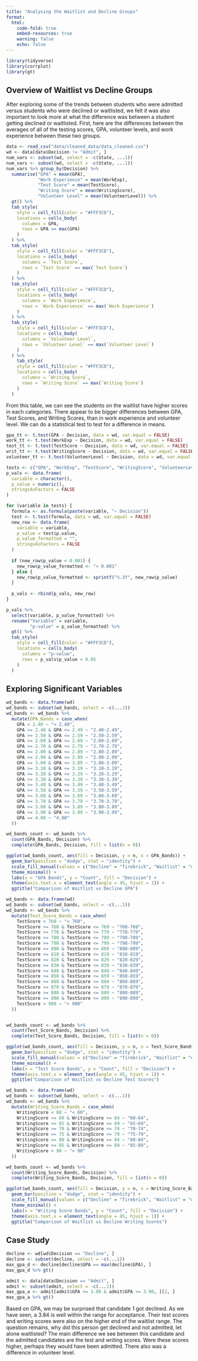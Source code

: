 ```yaml
---
title: "Analysing the Waitlist and Decline Groups"
format:
  html:
    code-fold: true
    embed-resources: true
    warning: false
    echo: false
---
```


```r
library(tidyverse)
library(corrplot)
library(gt)
```

## Overview of Waitlist vs Decline Groups

After exploring some of the trends between students who were admitted versus students who were declined or waitlisted, we felt it was also important to look more at what the difference was between a student getting declined or waitlisted. First, here are the differences between the averages of all of the testing scores, GPA, volunteer levels, and work experience between these two groups. 

```r
data <- read_csv("data/cleaned_data/data_cleaned.csv")
wd <- data[data$Decision != "Admit", ]
num_vars <- subset(wd, select = -c(State, ...1))
num_vars <- subset(wd, select = -c(State, ...1))
num_vars %>% group_by(Decision) %>%
  summarise("GPA" = mean(GPA), 
            "Work Experience" = mean(WorkExp), 
            "Test Score" = mean(TestScore), 
            "Writing Score" = mean(WritingScore), 
            "Volunteer Level" = mean(VolunteerLevel)) %>% 
  gt() %>%
  tab_style(
    style = cell_fill(color = "#FFF3CD"),  
    locations = cells_body(
      columns = GPA,
      rows = GPA == max(GPA)
    )
  ) %>%
  tab_style(
    style = cell_fill(color = "#FFF3CD"),
    locations = cells_body(
      columns = `Test Score`,
      rows = `Test Score` == max(`Test Score`)
    )
  ) %>%
  tab_style(
    style = cell_fill(color = "#FFF3CD"),
    locations = cells_body(
      columns = `Work Experience`,
      rows = `Work Experience` == max(`Work Experience`)
    ) 
  ) %>%
  tab_style(
    style = cell_fill(color = "#FFF3CD"),
    locations = cells_body(
      columns = `Volunteer Level`,
      rows = `Volunteer Level` == max(`Volunteer Level`)
    )
  ) %>% 
    tab_style(
    style = cell_fill(color = "#FFF3CD"),
    locations = cells_body(
      columns = `Writing Score`,
      rows = `Writing Score` == max(`Writing Score`)
    )
  )
```

From this table, we can see the students on the waitlist have higher scores in each categories. There appear to be bigger differences between GPA, Test Scores, and Writing Scores, than in work experience and volunteer level. We can do a statistical test to test for a difference in means. 

```r
gpa_tt <- t.test(GPA ~ Decision, data = wd, var.equal = FALSE) 
work_tt <- t.test(WorkExp ~ Decision, data = wd, var.equal = FALSE)
test_tt <- t.test(TestScore ~ Decision, data = wd, var.equal = FALSE)
writ_tt <- t.test(WritingScore ~ Decision, data = wd, var.equal = FALSE)
volunteer_tt <- t.test(VolunteerLevel ~ Decision, data = wd, var.equal = FALSE)

tests <- c("GPA", "WorkExp", "TestScore", "WritingScore", "VolunteerLevel")
p_vals <- data.frame(
  variable = character(),    
  p_value = numeric(),       
  stringsAsFactors = FALSE   
)

for (variable in tests) {
  formula <- as.formula(paste(variable, "~ Decision"))
  test <- t.test(formula, data = wd, var.equal = FALSE) 
  new_row <- data.frame(
    variable = variable,
    p_value = test$p.value,
    p_value_formatted = "",  
    stringsAsFactors = FALSE
  )
  
  if (new_row$p_value < 0.001) {
    new_row$p_value_formatted <- "< 0.001"
  } else {
    new_row$p_value_formatted <- sprintf("%.3f", new_row$p_value)
  }
  
  p_vals <- rbind(p_vals, new_row)
}

p_vals %>%
  select(variable, p_value_formatted) %>%  
  rename("Variable" = variable,
         "p-value" = p_value_formatted) %>%
  gt() %>%
  tab_style(
    style = cell_fill(color = "#FFF3CD"), 
    locations = cells_body(
      columns = "p-value",
      rows = p_vals$p_value < 0.05  
    )
  )

```

## Exploring Significant Variables 

```r
wd_bands <- data.frame(wd)
wd_bands <- subset(wd_bands, select = -c(...1))
wd_bands <- wd_bands %>% 
  mutate(GPA_Bands = case_when(
    GPA < 2.40 ~ "< 2.40", 
    GPA >= 2.40 & GPA <= 2.49 ~ "2.40-2.49", 
    GPA >= 2.50 & GPA <= 2.59 ~ "2.50-2.59", 
    GPA >= 2.60 & GPA <= 2.69 ~ "2.60-2.69", 
    GPA >= 2.70 & GPA <= 2.79 ~ "2.70-2.79", 
    GPA >= 2.80 & GPA <= 2.89 ~ "2.80-2.89", 
    GPA >= 2.90 & GPA <= 2.99 ~ "2.90-2.99", 
    GPA >= 3.00 & GPA <= 3.09 ~ "3.00-3.09", 
    GPA >= 3.10 & GPA <= 3.19 ~ "3.10-3.19", 
    GPA >= 3.20 & GPA <= 3.29 ~ "3.20-3.29", 
    GPA >= 3.30 & GPA <= 3.39 ~ "3.30-3.39", 
    GPA >= 3.40 & GPA <= 3.49 ~ "3.40-3.49", 
    GPA >= 3.50 & GPA <= 3.59 ~ "3.50-3.59", 
    GPA >= 3.60 & GPA <= 3.69 ~ "3.60-3.69", 
    GPA >= 3.70 & GPA <= 3.79 ~ "3.70-3.79", 
    GPA >= 3.80 & GPA <= 3.89 ~ "3.80-3.89", 
    GPA >= 3.90 & GPA <= 3.99 ~ "3.90-3.99", 
    GPA == 4.00 ~ "4.00"
  ))

wd_bands_count <- wd_bands %>%
  count(GPA_Bands, Decision) %>%
  complete(GPA_Bands, Decision, fill = list(n = 0))

ggplot(wd_bands_count, aes(fill = Decision, y = n, x = GPA_Bands)) + 
  geom_bar(position = "dodge", stat = "identity") +
  scale_fill_manual(values = c("Decline" = "firebrick", "Waitlist" = "darkgoldenrod1")) +
  theme_minimal() +
  labs(x = "GPA Bands", y = "Count", fill = "Decision") +
  theme(axis.text.x = element_text(angle = 45, hjust = 1)) + 
  ggtitle("Comparison of Waitlist vs Decline GPA")
```

```r
wd_bands <- data.frame(wd)
wd_bands <- subset(wd_bands, select = -c(...1))
wd_bands <- wd_bands %>% 
  mutate(Test_Score_Bands = case_when(
    TestScore < 760 ~ "< 760", 
    TestScore >= 760 & TestScore <= 769 ~ "760-769", 
    TestScore >= 770 & TestScore <= 779 ~ "770-779", 
    TestScore >= 780 & TestScore <= 789 ~ "780-789", 
    TestScore >= 790 & TestScore <= 799 ~ "790-799", 
    TestScore >= 800 & TestScore <= 809 ~ "800-809", 
    TestScore >= 810 & TestScore <= 819 ~ "810-819", 
    TestScore >= 820 & TestScore <= 829 ~ "820-829", 
    TestScore >= 830 & TestScore <= 839 ~ "830-839", 
    TestScore >= 840 & TestScore <= 849 ~ "840-849", 
    TestScore >= 850 & TestScore <= 859 ~ "850-859", 
    TestScore >= 860 & TestScore <= 869 ~ "860-869", 
    TestScore >= 870 & TestScore <= 879 ~ "870-879", 
    TestScore >= 880 & TestScore <= 889 ~ "880-889", 
    TestScore >= 890 & TestScore <= 899 ~ "890-899", 
    TestScore > 900 ~ "> 900"
  ))


wd_bands_count <- wd_bands %>%
  count(Test_Score_Bands, Decision) %>%
  complete(Test_Score_Bands, Decision, fill = list(n = 0))

ggplot(wd_bands_count, aes(fill = Decision, y = n, x = Test_Score_Bands)) + 
  geom_bar(position = "dodge", stat = "identity") +
  scale_fill_manual(values = c("Decline" = "firebrick", "Waitlist" = "darkgoldenrod1")) +
  theme_minimal() +
  labs(x = "Test Score Bands", y = "Count", fill = "Decision") +
  theme(axis.text.x = element_text(angle = 45, hjust = 1)) + 
  ggtitle("Comparison of Waitlist vs Decline Test Scores")
```

```r
wd_bands <- data.frame(wd)
wd_bands <- subset(wd_bands, select = -c(...1))
wd_bands <- wd_bands %>% 
  mutate(Writing_Score_Bands = case_when(
    WritingScore < 60 ~ "< 60", 
    WritingScore >= 60 & WritingScore <= 64 ~ "60-64", 
    WritingScore >= 65 & WritingScore <= 69 ~ "65-69", 
    WritingScore >= 70 & WritingScore <= 74 ~ "70-74", 
    WritingScore >= 75 & WritingScore <= 79 ~ "75-79", 
    WritingScore >= 80 & WritingScore <= 84 ~ "80-84", 
    WritingScore >= 85 & WritingScore <= 89 ~ "85-89", 
    WritingScore > 90 ~ "> 90"
  ))

wd_bands_count <- wd_bands %>%
  count(Writing_Score_Bands, Decision) %>%
  complete(Writing_Score_Bands, Decision, fill = list(n = 0))

ggplot(wd_bands_count, aes(fill = Decision, y = n, x = Writing_Score_Bands)) + 
  geom_bar(position = "dodge", stat = "identity") +
  scale_fill_manual(values = c("Decline" = "firebrick", "Waitlist" = "darkgoldenrod1")) +
  theme_minimal() +
  labs(x = "Writing Score Bands", y = "Count", fill = "Decision") +
  theme(axis.text.x = element_text(angle = 45, hjust = 1)) + 
  ggtitle("Comparison of Waitlist vs Decline Writing Scores")
```


## Case Study

```r
decline <- wd[wd$Decision == "Decline", ]
decline <- subset(decline, select = -c(...1))
max_gpa_d <- decline[decline$GPA == max(decline$GPA), ] 
max_gpa_d %>% gt()
```



```r
admit <- data[data$Decision == "Admit", ]
admit <- subset(admit, select = -c(...1))
max_gpa_a <- admit[admit$GPA >= 3.80 & admit$GPA <= 3.90, ][2, ]
max_gpa_a %>% gt()
```

Based on GPA, we may be surprised that candidate 1 got declined. As we have seen, a 3.84 is well within the range for acceptance. Their test scores and writing scores were also on the higher end of the waitlist range. The question remains, why did this person get declined and not admitted, let alone waitlisted? The main difference we see between this candidate and the admitted candidates are the test and writing scores. Were these scores higher, perhaps they would have been admitted. There also was a difference in volunteer level. 



